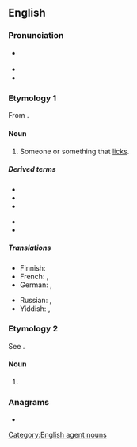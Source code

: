 ==English==

===Pronunciation===
* {{a|US}} {{IPA|/ˈlɪkɚ/|lang=en}}
* {{homophones|lang=en|liquor}}
* {{rhymes|ɪkə(ɹ)|lang=en}}

===Etymology 1===
From {{af|en|lick|-er}}.

====Noun====
{{en-noun}}

# Someone or something that [[lick]]s.

=====Derived terms=====
{{der-top}}
* {{l|en|arse-licker}}
* {{l|en|ass-licker}}
* {{l|en|bootlicker}}
{{der-mid}}
* {{l|en|footlicker}}
* {{l|en|licker-in}}
{{der-bottom}}

=====Translations=====
{{trans-top|someone or something that licks}}
* Finnish: {{t+|fi|nuolija}}
* French: {{t+|fr|lécheur|m}}, {{t+|fr|lécheuse|f}}
* German: {{t|de|Lecker|m}}, {{t|de|Leckerin|f}}
{{trans-mid}}
* Russian: {{t+|ru|лизу́н|m}}, {{t+|ru|лизу́нья|f}}
* Yiddish: {{t|yi|לעקער|m}}, {{t|yi|לעקערקע|f}}
{{trans-bottom}}

===Etymology 2===
See {{m|en|liquor}}.

====Noun====
{{en-noun|-}}

# {{eye dialect|liquor|lang=en}}

===Anagrams===
* {{anagrams|en|Rickel|ickler|relick|rickle}}

[[Category:English agent nouns]]